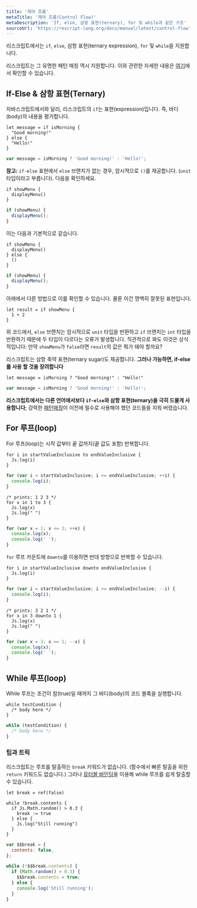```yaml
---
title: '제어 흐름'
metaTitle: '제어 흐름(Control Flow)'
metaDescription: 'If, else, 삼항 표현(ternary), for 및 while과 같은 구조'
sourceUrl: 'https://rescript-lang.org/docs/manual/latest/control-flow'
---
```


리스크립트에서는 `if`, `else`, 삼항 표현(ternary expression), `for` 및 `while`을 지원합니다.

리스크립트는 그 유명한 패턴 매칭 역시 지원합니다. 이와 관련한 자세한 내용은 [여기](15-Pattern-Matching-Destructuring)에서 확인할 수 있습니다.

## If-Else & 삼항 표현(Ternary)

자바스크립트에서와 달리, 리스크립트의 `if`는 표현(expression)입니다. 즉, 바디(body)의 내용을 평가합니다.

```reason
let message = if isMorning {
  "Good morning!"
} else {
  "Hello!"
}
```

```js
var message = isMorning ? 'Good morning!' : 'Hello!';
```

**참고:** `if-else` 표현에서 `else` 브랜치가 없는 경우, 암시적으로 `()`를 제공합니다. (`unit` 타입이라고 부릅니다). 다음을 확인하세요.

```reason
if showMenu {
  displayMenu()
}
```

```js
if (showMenu) {
  displayMenu();
}
```

이는 다음과 기본적으로 같습니다.

```reason
if showMenu {
  displayMenu()
} else {
  ()
}
```

```js
if (showMenu) {
  displayMenu();
}
```

아래에서 다른 방법으로 이를 확인할 수 있습니다. 물론 이건 명백히 잘못된 표현입니다.

```reason
let result = if showMenu {
  1 + 2
}
```

위 코드에서, `else` 브랜치는 암시적으로 `unit` 타입을 반환하고 `if` 브랜치는 `int` 타입을 반환하기 때문에 두 타입이 다르다는 오류가 발생합니다. 직관적으로 봐도 이것은 상식적입니다: 만약 `showMenu`가 `false`라면 `result`의 값은 뭐가 돼야 할까요?

리스크립트는 삼항 축약 표현(ternary sugar)도 제공합니다. **그러나 가능하면, if-else를 사용 할 것을 장려합니다**

```reason
let message = isMorning ? "Good morning!" : "Hello!"
```

```js
var message = isMorning ? 'Good morning!' : 'Hello!';
```

**리스크립트에서는 다른 언어에서보다 `if-else`와 삼항 표현(ternary)을 극히 드물게 사용합니다**; 강력한 [패턴매칭](15-Pattern-Matching-Destructuring)이 이전에 필수로 사용해야 했던 코드들을 지워 버렸습니다.

## For 루프(loop)

For 루프(loop)는 시작 값부터 끝 값까지(끝 값도 포함) 반복합니다.

```reason
for i in startValueInclusive to endValueInclusive {
  Js.log(i)
}
```

```js
for (var i = startValueInclusive; i <= endValueInclusive; ++i) {
  console.log(i);
}
```

```reason example
/* prints: 1 2 3 */
for x in 1 to 3 {
  Js.log(x)
  Js.log(" ")
}
```

```js
for (var x = 1; x <= 3; ++x) {
  console.log(x);
  console.log(' ');
}
```

`for` 루프 카운트에 `downto`를 이용하면 반대 방향으로 반복할 수 있습니다.

```reason
for i in startValueInclusive downto endValueInclusive {
  Js.log(i)
}
```

```js
for (var i = startValueInclusive; i >= endValueInclusive; --i) {
  console.log(i);
}
```

```reason example
/* prints: 3 2 1 */
for x in 3 downto 1 {
  Js.log(x)
  Js.log(" ")
}
```

```js
for (var x = 3; x >= 1; --x) {
  console.log(x);
  console.log(' ');
}
```

## While 루프(loop)

While 루프는 조건이 참(true)일 때까지 그 바디(body)의 코드 블록을 실행합니다.

```reason
while testCondition {
  /* body here */
}
```

```js
while (testCondition) {
  /* body here */
}
```

### 팁과 트릭

리스크립트는 루프를 탈출하는 `break` 키워드가 없습니다. (함수에서 빠른 탈출을 위한 `return` 키워드도 없습니다.) 그러나 [뮤터블 바인딩](16-Mutation)을 이용해 while 루프를 쉽게 탈출할 수 있습니다.

```reason example
let break = ref(false)

while !break.contents {
  if Js.Math.random() > 0.3 {
    break := true
  } else {
    Js.log("Still running")
  }
}
```

```js
var $$break = {
  contents: false,
};

while (!$$break.contents) {
  if (Math.random() > 0.3) {
    $$break.contents = true;
  } else {
    console.log('Still running');
  }
}
```
